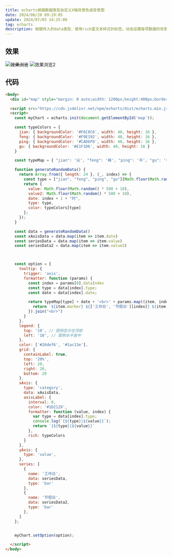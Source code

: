 ```yaml
---
title: echarts根据数据类型自定义X轴背景色或背景图
date: 2024/06/20 09:29:05
update: 2024/07/05 14:25:00
tag: echarts
description: 根据传入的data类型，使用rich富文本样式的标签，动态设置每项数据的背景颜色
---
```


## 效果

~~![效果浏览](https://images.djdg626.com/images/20240620093140.png)~~
![效果浏览2](https://images.djdg626.com/images/20240705142319.png)

## 代码

```html
<body>
  <div id="map" style="margin: 0 auto;width: 1200px;height:400px;border: 1px solid #ccc;"></div>

  <script src="https://cdn.jsdelivr.net/npm/echarts/dist/echarts.min.js"></script>
  <script>
    const myChart = echarts.init(document.getElementById('map'));

    const typeColors = {
      jian: { backgroundColor: '#F6C0C6', width: 40, height: 16 },
      feng: { backgroundColor: '#F9E192', width: 40, height: 16 },
      ping: { backgroundColor: '#CAD6F0', width: 40, height: 16 },
      gu: { backgroundColor: '#E1F1D6', width: 40, height: 16 }
    }

    const typeMap = { "jian": '尖', "feng": '峰', "ping": '平', "gu": '谷' }

    function generateRandomData() {
      return Array.from({ length: 24 }, (_, index) => {
        const type = ["jian", "feng", "ping", "gu"][Math.floor(Math.random() * 4)];
        return {
          value: Math.floor(Math.random() * 500 + 10),
          value2: Math.floor(Math.random() * 500 + 10),
          date: index + 1 + "时",
          type: type,
          color: typeColors[type]
        };
      });
    }

    const data = generateRandomData()
    const xAxisData = data.map(item => item.date)
    const seriesData = data.map(item => item.value)
    const seriesData2 = data.map(item => item.value2)



    const option = {
      tooltip: {
        trigger: 'axis',
        formatter: function (params) {
          const index = params[0].dataIndex
          const type = data[index].type;
          const date = data[index].date;

          return typeMap[type] + date + '<br>' + params.map((item, index) => {
            return `${item.marker} ${['工作日', '节假日'][index]} ${item.value} kWh`
          }).join("<br>")
        }
      },
      legend: {
        top: '10', // 图例显示在顶部
        left: '10', // 图例水平居中
      },
      color: ['#26def6', '#1ac13e'],
      grid: {
        containLabel: true,
        top: '20%',
        left: 20,
        right: 20,
        bottom: 20
      },
      xAxis: {
        type: 'category',
        data: xAxisData,
        axisLabel: {
          interval: 0,
          color: '#1D2129',
          formatter: function (value, index) {
            var type = data[index].type;
            console.log(`{${type}|${value}}`);
            return `{${type}|${value}}`
          },
          rich: typeColors
        }
      },
      yAxis: {
        type: 'value',
      },
      series: [
        {
          name: '工作日',
          data: seriesData,
          type: 'bar'
        },
        {
          name: '节假日',
          data: seriesData2,
          type: 'bar'
        },
      ]
    };


    myChart.setOption(option);

  </script>
</body>
```